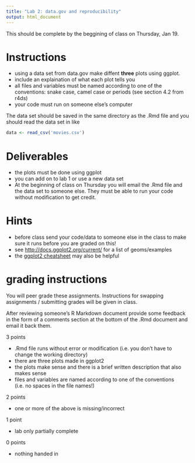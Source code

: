 ```yaml
---
title: "Lab 2: data.gov and reproducibility"
output: html_document
---
```


This should be complete by the beggining of class on Thursday, Jan 19.

# Instructions
- using a data set from data.gov make diffent **three** plots using ggplot.
- include an explaination of what each plot tells you
- all files and variables must be named according to one of the conventions: snake case, camel case or periods (see section 4.2 from r4ds)
- your code must run on someone else's computer

The data set should be saved in the same directory as the .Rmd file and you should read the data set in like
```r
data <- read_csv('movies.csv')
```


# Deliverables

- the plots must be done using ggplot
- you can add on to lab 1 or use a new data set
- At the beginning of class on Thursday you will email the .Rmd file and the data set to someone else. They must be able to run your code without modification to get credit. 

# Hints
- before class send your code/data to someone else in the class to make sure it runs before you are graded on this!
- see [http://docs.ggplot2.org/current/](http://docs.ggplot2.org/current/) for a list of geoms/examples
- the [ggplot2 cheatsheet](https://www.rstudio.com/wp-content/uploads/2015/03/ggplot2-cheatsheet.pdf) may also be helpful



# grading instructions
You will peer grade these assignments. Instructions for swapping assignments / submitting grades will be given in class.

After reviewing someone's R Markdown document provide some feedback in the form of a comments section at the bottom of the .Rmd document and email it back them. 

3 points 

- .Rmd file runs without error or modification  (i.e. you don't have to change the working directory)
- there are three plots made in ggplot2
- the plots make sense and there is a brief written description that also makes sense
- files and variables are named according to one of the conventions (i.e. no spaces in the file names!)

2 points

- one or more of the above is missing/incorrect

1 point

- lab only partially complete

0 points

- nothing handed in
